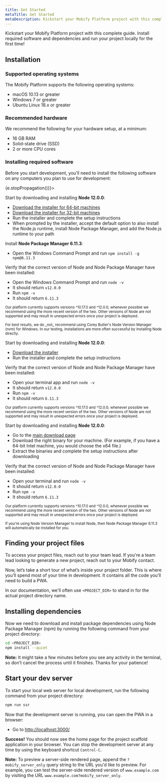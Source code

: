 ```yaml
---
title: Get Started
metaTitle: Get Started
metaDescription: Kickstart your Mobify Platform project with this complete guide. Install required software and dependencies and run your project locally for the first time!
---
```



Kickstart your Mobify Platform project with this complete guide. Install required software and dependencies and run your project locally for the first time!

## Installation

### Supported operating systems

The Mobify Platform supports the following operating systems:

-   macOS 10.13 or greater
-   Windows 7 or greater
-   Ubuntu Linux 18.x or greater

### Recommended hardware

We recommend the following for your hardware setup, at a minimum:

-   16 GB RAM
-   Solid-state drive (SSD)
-   2 or more CPU cores

### Installing required software

Before you start development, you’ll need to install the following software on
any computers you plan to use for development:

<div onClick={(e) => {e.stopPropagation()}}>
<Tabs activeIndex={0} class="devcenter">
<TabsPanel title="Windows">

Start by downloading and installing **Node 12.0.0**:

-   [Download the installer for 64-bit machines](https://nodejs.org/download/release/v12.0.0/node-v12.0.0-x64.msi)
-   [Download the installer for 32-bit machines](https://nodejs.org/download/release/v12.0.0/node-v12.0.0-x86.msi)
-   Run the installer and complete the setup instructions
-   When prompted by the installer, accept the default option to also install the Node.js runtime, install Node Package Manager, and add the Node.js runtime to your path

Install **Node Package Manager 6.11.3**:

-   Open the Windows Command Prompt and run `npm install -g npm@6.11.3`

Verify that the correct version of Node and Node Package Manager have been installed:

-   Open the Windows Command Prompt and run `node -v`
-   It should return `v12.0.0`
-   Run `npm -v`
-   It should return `6.11.3`

<p>
    <small>
        Our platform currently supports versions ^10.17.0 and ^12.0.0, whenever possible we recommend
        using the more recent version of the two. Other versions of Node are not supported and may result
        in unexpected errors once your project is deployed.
    </small>
</p>

<p>
    <small>For best results, we do _not_ recommend using Corey Butler's Node Version Manager (nvm) for Windows. In our testing, installations are more often successful by installing Node directly.</small>
</p>

</TabsPanel>
<TabsPanel title="Mac" class="markdown">

Start by downloading and installing **Node 12.0.0**:

-   [Download the installer](https://nodejs.org/download/release/v12.0.0/node-v12.0.0.pkg)
-   Run the installer and complete the setup instructions

Verify that the correct version of Node and Node Package Manager have been installed:

-   Open your terminal app and run `node -v`
-   It should return `v12.0.0`
-   Run `npm -v`
-   It should return `6.11.3`

<p>
    <small>
        Our platform currently supports versions ^10.17.0 and ^12.0.0, whenever possible we recommend
        using the more recent version of the two. Other versions of Node are not supported and may result
        in unexpected errors once your project is deployed.
    </small>
</p>

</TabsPanel>
<TabsPanel title="Linux" class="markdown">

Start by downloading and installing **Node 12.0.0**:

-   Go to the [main download page](https://nodejs.org/download/release/v12.0.0/)
-   Download the right binary for your machine. (For example, if you have a 64-bit Intel machine, you would choose the x64 file.)
-   Extract the binaries and complete the setup instructions after downloading

Verify that the correct version of Node and Node Package Manager have been installed:

-   Open your terminal and run `node -v`
-   It should return `v12.0.0`
-   Run `npm -v`
-   It should return `6.11.3`

<p>
    <small>
        Our platform currently supports versions ^10.17.0 and ^12.0.0, whenever possible we recommend
        using the more recent version of the two. Other versions of Node are not supported and may result
        in unexpected errors once your project is deployed.
    </small>
</p>

<p>
    <small>
        If you're using Node Version Manager to install Node, then Node Package Manager 6.11.3 will
        automatically be installed for you.
    </small>
</p>

</TabsPanel>
</Tabs>
</div>

## Finding your project files

To access your project files, reach out to your team lead. If you're a team lead looking to generate a new project, reach out to your Mobify contact.

Now, let’s take a short tour of what’s inside your project folder. This is where you’ll spend most of your time in development. It contains all the code you’ll need to build a PWA.

In our documentation, we'll often use `<PROJECT_DIR>` to stand in for the actual project directory name.

## Installing dependencies

Now we need to download and install package dependencies using Node Package
Manager (npm) by running the following command from your project directory:

```bash
cd <PROJECT_DIR>
npm install --quiet
```

<Callout type="info">

**Note:** It might take a few minutes before you see any activity in the terminal, so don’t cancel the process until it finishes. Thanks for your patience!

</Callout>

## Start your dev server

To start your local web server for local development, run the following command from your project directory:

```bash
npm run ssr
```

Now that the development server is running, you can open the PWA in a browser:
- Go to [http://localhost:3000/](http://localhost:3000/)

**Success!** You should now see the home page for the project scaffold application in your browser. You can stop the development server at any time by using the keyboard shortcut `Control-C`.

<Callout type="info">

**Note:** To preview a server-side rendered page, append the `?mobify_server_only` query string to the URL you'd like to preview. For example, you can test the server-side rendered version of `www.example.com` by visiting the URL `www.example.com?mobify_server_only`.

</Callout>
